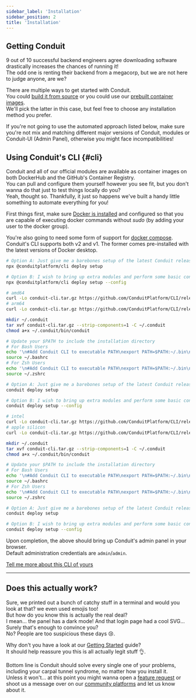 ```yaml
---
sidebar_label: 'Installation'
sidebar_position: 2
title: 'Installation'
---
```



## Getting Conduit

9 out of 10 successful backend engineers agree downloading software drastically increases the chances of running it!<br />
The odd one is renting their backend from a megacorp, but we are not here to judge anyone, are we?<br />

There are multiple ways to get started with Conduit.<br />
You could [build it from source](https://github.com/ConduitPlatform/Conduit#running-from-source-)
or you could use our [prebuilt container images](https://github.com/orgs/ConduitPlatform/packages?sort_by=downloads_desc&visibility=public).<br />
We'll pick the latter in this case, but feel free to choose any installation method you prefer.

If you're not going to use the automated approach listed below, make sure you're not mix and matching different major versions of
Conduit, modules or Conduit-UI (Admin Panel), otherwise you might face incompatibilities!

## Using Conduit's CLI {#cli}

Conduit and all of our official modules are available as container images on both DockerHub and the GitHub's Container Registry.<br />
You can pull and configure them yourself however you see fit, but you don't wanna do that just to test things locally do you?<br />
Yeah, thought so. Thankfully, it just so happens we've built a handy little something to automate everything for you!

First things first, make sure [Docker is installed](https://docs.docker.com/get-docker/) and
configured so that you are capable of executing docker commands without *sudo* (by adding your user to the docker group).

You're also going to need some form of support for [docker compose](https://docs.docker.com/compose/install/).<br />
Conduit's CLI supports both v2 and v1. The former comes pre-installed with the latest versions of Docker desktop.

<Tabs>
<TabItem value="npm" label="npm">

``` bash title="Bootstrapping a local deployment"
# Option A: Just give me a barebones setup of the latest Conduit release
npx @conduitplatform/cli deploy setup

# Option B: I wish to bring up extra modules and perform some basic configuration
npx @conduitplatform/cli deploy setup --config

```
</TabItem>

[//]: # (TODO: We should use website-level redirects for latest release links)
<TabItem value="linux" label="Linux">

``` bash title="Installing the CLI"
# amd64
curl -Lo conduit-cli.tar.gz https://github.com/ConduitPlatform/CLI/releases/download/v0.0.11/conduit-v0.0.11-f58a3f7-linux-x64.tar.gz
# arm64
curl -Lo conduit-cli.tar.gz https://github.com/ConduitPlatform/CLI/releases/download/v0.0.11/conduit-v0.0.11-f58a3f7-linux-arm.tar.gz

mkdir ~/.conduit
tar xvf conduit-cli.tar.gz --strip-components=1 -C ~/.conduit
chmod a+x ~/.conduit/bin/conduit

# Update your $PATH to include the installation directory
# For Bash Users
echo '\n#Add Conduit CLI to executable PATH\nexport PATH=$PATH:~/.bin\n' >> ~/.bashrc
source ~/.bashrc
# For Zsh Users
echo '\n#Add Conduit CLI to executable PATH\nexport PATH=$PATH:~/.bin\n' >> ~/.zshrc
source ~/.zshrc
```

``` bash title="Bootstrapping a local deployment"
# Option A: Just give me a barebones setup of the latest Conduit release
conduit deploy setup

# Option B: I wish to bring up extra modules and perform some basic configuration
conduit deploy setup --config
```
</TabItem>
<TabItem value="mac" label="Mac">

``` bash title="Installing the CLI"
# intel
curl -Lo conduit-cli.tar.gz https://github.com/ConduitPlatform/CLI/releases/download/v0.0.11/conduit-v0.0.11-f58a3f7-darwin-x64.tar.gz
# apple silicon
curl -Lo conduit-cli.tar.gz https://github.com/ConduitPlatform/CLI/releases/download/v0.0.11/conduit-v0.0.11-f58a3f7-darwin-arm64.tar.gz

mkdir ~/.conduit
tar xvf conduit-cli.tar.gz --strip-components=1 -C ~/.conduit
chmod a+x ~/.conduit/bin/conduit

# Update your $PATH to include the installation directory
# For Bash Users
echo '\n#Add Conduit CLI to executable PATH\nexport PATH=$PATH:~/.bin\n' >> ~/.bashrc
source ~/.bashrc
# For Zsh Users
echo '\n#Add Conduit CLI to executable PATH\nexport PATH=$PATH:~/.bin\n' >> ~/.zshrc
source ~/.zshrc
```

``` bash title="Bootstrapping a local deployment"
# Option A: Just give me a barebones setup of the latest Conduit release
conduit deploy setup

# Option B: I wish to bring up extra modules and perform some basic configuration
conduit deploy setup --config
```
</TabItem>

[//]: # (<TabItem value="windows" label="Windows">)

[//]: # ()
[//]: # (``` bash title="Installing the CLI")

[//]: # (curl -Lo conduit-cli.tar.gz https://github.com/ConduitPlatform/CLI/releases/download/v0.0.11/conduit-v0.0.11-f58a3f7-win32-x64.tar.gz)

[//]: # ()
[//]: # (TODO...)

[//]: # (```)

[//]: # ()
[//]: # (``` bash title="Bootstrapping a local deployment")

[//]: # (# Option A: Just give me a barebones setup of the latest Conduit release)

[//]: # (conduit deploy setup)

[//]: # ()
[//]: # (# Option B: I wish to bring up extra modules and perform some basic configuration)

[//]: # (conduit deploy setup --config)

[//]: # (```)

[//]: # (</TabItem>)
</Tabs>

Upon completion, the above should bring up Conduit's admin panel in your browser.<br />
Default administration credentials are `admin`/`admin`.

[Tell me more about this CLI of yours](./cli)

-------------------------------------------------

## Does this actually work?

Sure, we printed out a bunch of catchy stuff in a terminal and would you look at that? we even used emojis too!<br />
But how do you know this is actually the real deal?<br />
I mean... the panel has a dark mode! And that login page had a cool SVG... Surely that's enough to convince you?<br />
No? People are too suspicious these days 😢.

Why don't you have a look at our [Getting Started](./get-started) guide?<br />
It should help reassure you this is all actually legit stuff 👌.

Bottom line is Conduit should solve every single one of your problems, including your carpal tunnel syndrome, no matter how you install it.<br />
Unless it won't... at this point you might wanna open a [feature request](https://github.com/ConduitPlatform/Conduit/issues/new/choose)
or shoot us a message over on our [community platforms](https://getconduit.dev/contribute) and let us know about it.
